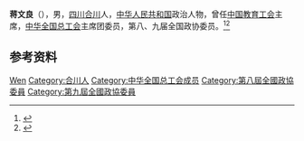 '''蒋文良'''（{{bd|1940年|}}），男，[[四川|四川]][[合川|合川]]人，[[中华人民共和国|中华人民共和国]]政治人物，曾任[[中国教育工会|中国教育工会]]主席，[[中华全国总工会|中华全国总工会]]主席团委员，第八、九届全国政协委员。<ref>{{Cite book|title=中华人民共和国职官志|author=何虎生, 李耀东, 向常福主编|publisher=中国社会出版社|year=2003|isbn=9787800883934|location=北京|pages=}}</ref><ref>{{Cite book|title=历届全国政协委员人名辞典|author=|publisher=中国国际广播出版社|year=1996|isbn=9787507813746|location=北京|pages=286}}</ref>

== 参考资料 ==
{{reflist}}

{{中国人物小作品}}
{{中华全国总工会第十三届执行委员会}}

{{Authority control}}
{{DEFAULTSORT:Jiang蒋}}
[[Category:蔣姓|Wen]]
[[Category:合川人|Category:合川人]]
[[Category:中华全国总工会成员|Category:中华全国总工会成员]]
[[Category:第八屆全國政協委員|Category:第八屆全國政協委員]]
[[Category:第九屆全國政協委員|Category:第九屆全國政協委員]]